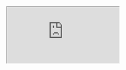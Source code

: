  <iframe
    allowFullScreen="allowfullscreen"
    scrolling="no"
    className="fp-iframe"
    src="https://heyzine.com/flip-book/6c62816c65.html"
    style={{
      border: '1px',
      width: '672px',
      height: '969px',
    }}
></iframe>
